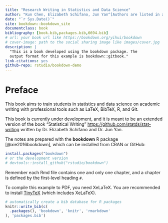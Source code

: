 ```yaml
--- 
title: "Research Writing in Statistics and Data Science"
author: "Kun Chen, Elizabeth Schifano, Jun Yan^[Authors are listed in alphabetical order.]"
date: "`r Sys.Date()`"
site: bookdown::bookdown_site
documentclass: book
bibliography: [book.bib,packages.bib,6694.bib]
# url: your book url like https://bookdown.org/yihui/bookdown
# cover-image: path to the social sharing image like images/cover.jpg
description: |
  "This is a book developed using the bookdown package. The
  output format for this example is bookdown::gitbook."
link-citations: yes
github-repo: rstudio/bookdown-demo
---
```


# Preface {-}

This book aims to train students in statistics and data science on academic
writing with professional tools such as LaTeX, BibTeX, R, and Git. 

This book is currently under development, and it is meant to be 
an extended version of the book "Statistical Writing" <https://github.com/statds/stat-writing> written by Dr. Elizabeth Schifano and Dr. Jun Yan.

The notes are prepared with the **bookdown** R package [@xie2016bookdown], 
which can be installed from CRAN or GitHub: 

```r
install.packages("bookdown")
# or the development version
# devtools::install_github("rstudio/bookdown")
```

Remember each Rmd file contains one and only one chapter, and a chapter is
defined by the first-level heading `#`.


To compile this example to PDF, you need XeLaTeX. You are recommended to install
[TinyTeX](https://yihui.name/tinytex/) (which includes XeLaTeX).


```r
# automatically create a bib database for R packages
knitr::write_bib(c(
  .packages(), 'bookdown', 'knitr', 'rmarkdown'
), 'packages.bib')
```
